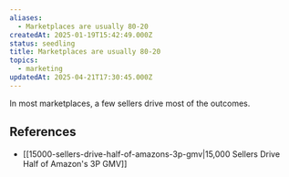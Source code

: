 ```yaml
---
aliases:
  - Marketplaces are usually 80-20
createdAt: 2025-01-19T15:42:49.000Z
status: seedling
title: Marketplaces are usually 80-20
topics:
  - marketing
updatedAt: 2025-04-21T17:30:45.000Z
---
```

In most marketplaces, a few sellers drive most of the outcomes.

## References

- [[15000-sellers-drive-half-of-amazons-3p-gmv|15,000 Sellers Drive Half of Amazon's 3P GMV]]
